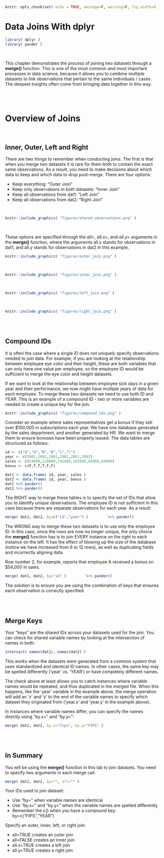 

```r
knitr::opts_chunk$set( echo = TRUE, message=F, warning=F, fig.width=8 )
```



# Data Joins With **dplyr** 


```r
library( dplyr )
library( pander )
```


<br>

This chapter demonstrates the process of joining two datasets through a **merge()** function. This is one of the most common and most important processes in data science, because it allows you to combine multiple datasets to link observations that pertain to the same individuals / cases. The deepest insights often come from bringing data together in this way.


<br><br>

# Overview of Joins

<br>

## Inner, Outer, Left and Right

There are two things to remember when conducting joins. The first is that when you merge two datasets it is rare for them both to contain the exact same observations. As a result, you need to make decisions about which data to keep and which data to drop post-merge. There are four options:

* Keep everything: "Outer Join"
* Keep only observations in both datasets: "Inner Join"
* Keep all observations from dat1: "Left Join"
* Keep all observations from dat2: "Right Join"

<br>

```r
knitr::include_graphics( "figures/shared_observations.png" )
```

<br>

These options are specified through the *all=*, *all.x=*, and *all.y=* arguments in the **merge()** function, where the arguments all.x stands for observations in dat1, and all.y stands for observations in dat2 in this example.


```r
knitr::include_graphics( "figures/outer_join.png" )
```

<br>

```r
knitr::include_graphics( "figures/inner_join.png" )
```

<br>

```r
knitr::include_graphics( "figures/left_join.png" )
```

<br>

```r
knitr::include_graphics( "figures/right_join.png" )
```

 
<br><br>

## Compound IDs

It is often the case where a single ID does not uniquely specify observations needed to join data. For example, if you are looking at the relationship between employee eye color and their height, these are both variables that can only have one value per employee, so the employee ID would be sufficient to merge the eye color and height datasets.

If we want to look at the relationship between employee sick days in a given year and their performance, we now might have multiple years of data for each employee. To merge these two datasets we need to use both ID and YEAR. This is an example of a compound ID - two or more variables are needed to create a unique key for the join.

```r
knitr::include_graphics( "figures/compound_ids.png" )
```


Consider an example where sales representatives get a bonus if they sell over $100,000 in subscriptions each year. We have one database generated by the sales department, and another generated by HR. We want to merge them to ensure bonuses have been properly issued. The data tables are structured as follows:

```r
id <- c("A","A","B","B","C","C")
year <- c(2001,2002,2001,2002,2001,2002)
sales <- c(54000,119000,141000,102000,66000,68000)
bonus <- c(F,T,T,T,F,F)

dat1 <- data.frame( id, year, sales )
dat2 <- data.frame( id, year, bonus )
dat1 %>% pander()
dat2 %>% pander()
```


The RIGHT way to merge these tables is to specify the set of IDs that allow you to identify unique observations. The employee ID is not sufficient in this case because there are separate observations for each year. As a result: 

```r
merge( dat1, dat2, by=c("id","year") )         %>% pander()
```


The WRONG way to merge these two datasets is to use only the employee ID. In this case, since the rows are now no longer unique, the only choice the **merge()** function has is to join EVERY instance on the right to each instance on the left. It has the effect of blowing up the size of the database (notice we have increased from 6 to 12 rows), as well as duplicating fields and incorrectly aligning data.

Row number 2, for example, reports that employee A received a bonus on $54,000 in sales.

```r
merge( dat1, dat2, by="id" )         %>% pander()
```

The solution is to ensure you are using the combination of keys that ensures each observation is correctly specified. 

<br><br>

## Merge Keys

Your "keys" are the shared IDs across your datasets used for the join. You can check for shared variable names by looking at the intersection of names in both:

```r
intersect( names(dat1), names(dat2) )
```

This works when the datasets were generated from a common system that uses standardized and identical ID names. In other cases, the same key may be spelled differently ('year' vs. 'YEAR') or have completely different names. 

The check above at least allows you to catch instances where variable names would be repeated, and thus duplicated in the merged file. When this happens, like the 'year' variable in the example above, the merge operation will add an 'x' and 'y' to the end of the variable names to specify which dataset they originated from ('year.x' and 'year.y' in the example above). 

In instances where variable names differ, you can specify the names directly using "by.x=" and "by.y=":

```r
merge( dat1, dat2, by.x="fips", by.y="FIPS" ) 
```


<br><br>

## In Summary

You will be using the **merge()** function in this lab to join datasets. You need to specify two arguments in each merge call.

```r

merge( dat1, dat2, by="", all="" )
```


Your IDs used to join dataset:

* Use "by=" when variable names are identical
* Use "by.x=" and "by.y=" when the variable names are spelled differently
* Remember the c() when you have a compound key:  by=c("FIPS","YEAR")

Specify an outer, inner, left, or right join:

* all=TRUE creates an outer join
* all=FALSE creates an inner join
* all.x=TRUE creates a left join
* all.y=TRUE creates a right join




<br><br>

